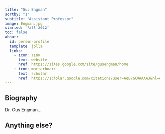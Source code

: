 ```yaml
---
title: "Gus Engman"
sortby: "1"
subtitle: "Assistant Professor"
image: Engman.jpg
started: "Fall 2022"
toc: false
about:
  id: person-profile
  template: jolla
  links:
    - icon: link
      text: website
      href: https://sites.google.com/site/gusengman/home
    - icon: mortarboard
      text: scholar
      href: https://scholar.google.com/citations?user=AqD7GCUAAAAJ&hl=en&oi=ao
---
```


::: {#person-profile}
:::

## Biography

Dr. Gus Engman...

## Anything else?
